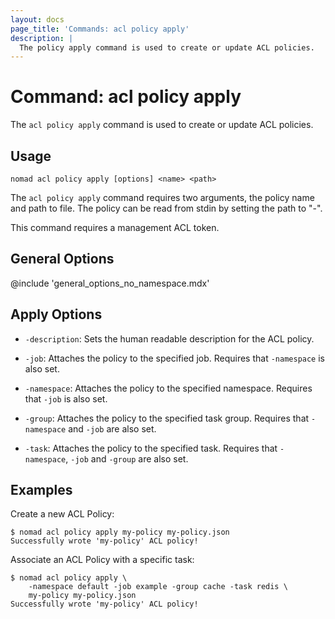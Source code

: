 ```yaml
---
layout: docs
page_title: 'Commands: acl policy apply'
description: |
  The policy apply command is used to create or update ACL policies.
---
```


# Command: acl policy apply

The `acl policy apply` command is used to create or update ACL policies.

## Usage

```plaintext
nomad acl policy apply [options] <name> <path>
```

The `acl policy apply` command requires two arguments, the policy name and path
to file. The policy can be read from stdin by setting the path to "-".

This command requires a management ACL token.

## General Options

@include 'general_options_no_namespace.mdx'

## Apply Options

- `-description`: Sets the human readable description for the ACL policy.

- `-job`: Attaches the policy to the specified job. Requires that `-namespace` is
    also set.

- `-namespace`: Attaches the policy to the specified namespace. Requires that
    `-job` is also set.

- `-group`: Attaches the policy to the specified task group. Requires that
    `-namespace` and `-job` are also set.

- `-task`: Attaches the policy to the specified task. Requires that `-namespace`,
    `-job` and `-group` are also set.


## Examples

Create a new ACL Policy:

```shell-session
$ nomad acl policy apply my-policy my-policy.json
Successfully wrote 'my-policy' ACL policy!
```

Associate an ACL Policy with a specific task:

```shell-session
$ nomad acl policy apply \
    -namespace default -job example -group cache -task redis \
    my-policy my-policy.json
Successfully wrote 'my-policy' ACL policy!
```
